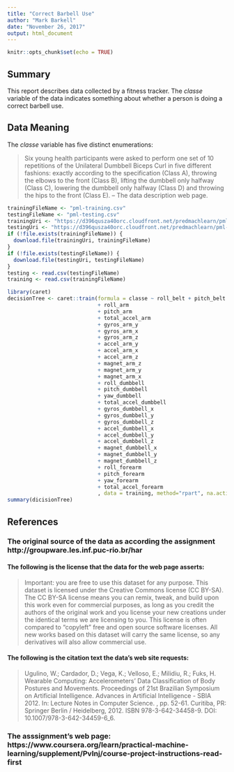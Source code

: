 ```yaml
---
title: "Correct Barbell Use"
author: "Mark Barkell"
date: "November 26, 2017"
output: html_document
---
```


```r
knitr::opts_chunk$set(echo = TRUE)
```

## Summary

This report describes data collected by a fitness tracker.  The *classe* variable of the data indicates something about whether a person is doing a correct barbell use.

## Data Meaning

The *classe* variable has five distinct enumerations:

> Six young health participants were asked to perform one set of 10 repetitions of the Unilateral Dumbbell Biceps Curl in five different fashions: exactly according to the specification (Class A), throwing the elbows to the front (Class B), lifting the dumbbell only halfway (Class C), lowering the dumbbell only halfway (Class D) and throwing the hips to the front (Class E).
-- The data description web page.


```r
trainingFileName <- "pml-training.csv"
testingFileName <- "pml-testing.csv"
trainingUri <- "https://d396qusza40orc.cloudfront.net/predmachlearn/pml-training.csv"
testingUri <- "https://d396qusza40orc.cloudfront.net/predmachlearn/pml-testing.csv"
if (!file.exists(trainingFileName)) {
  download.file(trainingUri, trainingFileName)
}
if (!file.exists(testingFileName)) {
  download.file(testingUri, testingFileName)
}
testing <- read.csv(testingFileName)
training <- read.csv(trainingFileName)

```

```r
library(caret)
decisionTree <- caret::train(formula = classe ~ roll_belt + pitch_belt + yaw_belt + total_accel_belt + gyros_belt_x + gyros_belt_y + gyros_belt_z + accel_belt_x + accel_belt_y + accel_belt_z + magnet_belt_x + magnet_bel_y + magent_belt_z
                             + roll_arm
                             + pitch_arm
                             + total_accel_arm
                             + gyros_arm_y
                             + gyros_arm_x
                             + gyros_arm_z
                             + accel_arm_y
                             + accel_arm_x
                             + accel_arm_z
                             + magnet_arm_z
                             + magnet_arm_y
                             + magnet_arm_x
                             + roll_dumbbell
                             + pitch_dumbbell
                             + yaw_dumbbell
                             + total_accel_dumbbell
                             + gyros_dumbbell_x
                             + gyros_dumbbell_y
                             + gyros_dumbbell_z
                             + accel_dumbbell_x
                             + accel_dumbbell_y 
                             + accel_dumbbell_z
                             + magnet_dumbbell_x 
                             + magnet_dumbbell_y
                             + magnet_dumbbell_z
                             + roll_forearm
                             + pitch_forearm
                             + yaw_forearm
                             + total_accel_forearm
                             , data = training, method="rpart", na.action = na.pass) 
summary(dicisionTree)
```



## References

### The original source of the data as according the assignment http://groupware.les.inf.puc-rio.br/har

#### The following is the license that the data for the web page asserts:

> Important: you are free to use this dataset for any purpose. This dataset is licensed under the Creative Commons license (CC BY-SA). The CC BY-SA license means you can remix, tweak, and build upon this work even for commercial purposes, as long as you credit the authors of the original work and you license your new creations under the identical terms we are licensing to you. This license is often compared to "copyleft" free and open source software licenses. All new works based on this dataset will carry the same license, so any derivatives will also allow commercial use. 

#### The following is the citation text the data's web site requests:

> Ugulino, W.; Cardador, D.; Vega, K.; Velloso, E.; Milidiu, R.; Fuks, H. Wearable Computing: Accelerometers' Data Classification of Body Postures and Movements. Proceedings of 21st Brazilian Symposium on Artificial Intelligence. Advances in Artificial Intelligence - SBIA 2012. In: Lecture Notes in Computer Science. , pp. 52-61. Curitiba, PR: Springer Berlin / Heidelberg, 2012. ISBN 978-3-642-34458-9. DOI: 10.1007/978-3-642-34459-6_6. 

### The asssignment's web page: https://www.coursera.org/learn/practical-machine-learning/supplement/PvInj/course-project-instructions-read-first


